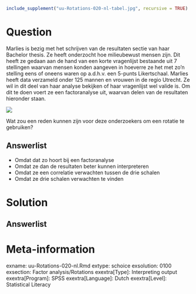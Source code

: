 ```{r, echo = FALSE, results = "hide"}
include_supplement("uu-Rotations-020-nl-tabel.jpg", recursive = TRUE)
```



Question
========
  
Marlies is bezig met het schrijven van de resultaten sectie van haar Bachelor thesis. Ze heeft onderzocht hoe milieubewust mensen zijn. Dit heeft ze gedaan aan de hand van een korte vragenlijst bestaande uit 7 stellingen waarvan mensen konden aangeven in hoeverre ze het met zo’n stelling eens of oneens waren op a.d.h.v. een 5-punts Likertschaal.  Marlies heeft data verzameld onder 125 mannen en vrouwen in de regio Utrecht. Ze wil in dit deel van haar analyse bekijken of haar vragenlijst wel valide is. Om dit te doen voert ze een factoranalyse uit, waarvan delen van de resultaten hieronder staan.   
  


![](uu-Rotations-020-nl-tabel.jpg)
  
Wat zou een reden kunnen zijn voor deze onderzoekers om een rotatie te gebruiken?  
  
Answerlist
----------
* Omdat dat zo hoort bij een factoranalyse
* Omdat ze dan de resultaten beter kunnen interpreteren 
* Omdat ze een correlatie verwachten tussen de drie schalen
* Omdat ze drie schalen verwachten te vinden

Solution
========


Answerlist
----------


Meta-information
================
exname: uu-Rotations-020-nl.Rmd
extype: schoice
exsolution: 0100
exsection: Factor analysis/Rotations
exextra[Type]: Interpreting output
exextra[Program]: SPSS
exextra[Language]: Dutch
exextra[Level]: Statistical Literacy
